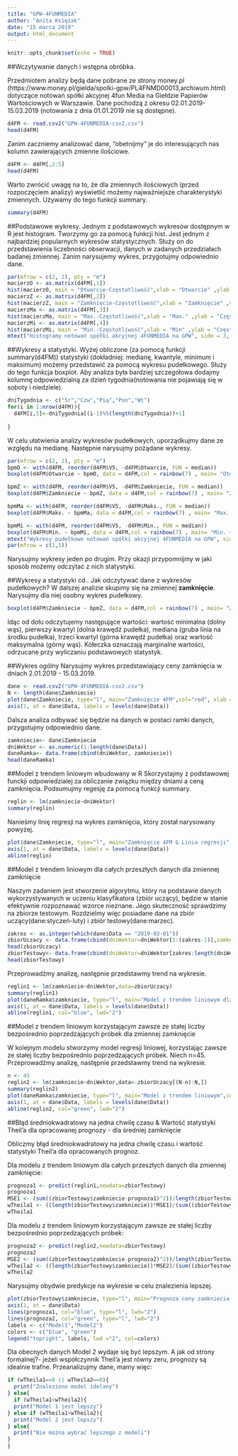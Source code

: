 ```yaml
---
title: "GPW-4FUNMEDIA"
author: "Anita Księżak"
date: "15 marca 2019"
output: html_document
---
```


```r
knitr::opts_chunk$set(echo = TRUE)
```

##Wczytywanie danych i wstępna obróbka.

Przedmiotem analizy będą dane pobrane ze strony money.pl (https://www.money.pl/gielda/spolki-gpw/PL4FNMD00013,archiwum.html) dotyczące notowań spółki akcyjnej 4fun Media na Giełdzie Papierów Wartościowych w Warszawie. Dane pochodzą z okresu 02.01.2019-15.03.2019 (notowania z dnia 01.01.2019 nie są dostępne).

```r
d4FM <- read.csv2("GPW-4FUNMEDIA-csv2.csv")
head(d4FM)
```
Zanim zaczniemy analizować dane, "obetnijmy" je do interesujących nas kolumn zawierających zmienne ilościowe.
```r
d4FM <- d4FM[,2:5]
head(d4FM)
```
Warto zwrócić uwagę na to, że dla zmiennych ilościowych (przed rozpoczęciem analizy) wyświetlić możemy najważniejsze charakterystyki zmiennych. Używamy do tego funkcji summary.

```r
summary(d4FM)
```
##Podstawowe wykresy.
Jednym z podstawowych wykresów dostępnym w R jest histogram. Tworzymy go za pomocą funkcji hist. Jest jednym z najbardziej popularnych wykresów statystycznych. Służy on do przedstawienia liczebności obserwacji, danych w zadanych przedziałach badanej zmiennej.
Zanim narysujemy wykres, przygotujmy odpowiednio dane.

```r
par(mfrow = c(2, 2), pty = "m")
macierzO <- as.matrix(d4FM[,1])
hist(macierzO, main = "Otwarcie-Częstotliwość",xlab = "Otwarcie" ,ylab = "Częstotliwość", col = grey.colors(11))
macierzZ <- as.matrix(d4FM[,2])
hist(macierzZ, main = "Zamknięcie-Częstotliwość",xlab = "Zamknięcie" ,ylab = "Częstotliwość", col = grey.colors(11))
macierzMa <- as.matrix(d4FM[,3])
hist(macierzMa, main = "Max.-Częstotliwość",xlab = "Max." ,ylab = "Częstotliwość", col = grey.colors(11))
macierzMi <- as.matrix(d4FM[,4])
hist(macierzMi, main = "Min.-Częstotliwość",xlab = "Min" ,ylab = "Częstotliwość", col = grey.colors(11))
mtext("Histogramy notowań spółki akcyjnej 4FUNMEDIA na GPW", side = 3, line = -1.5, outer = TRUE)
```

##Wykresy a statystyki.
Wyżej obliczone (za pomocą funkcji summary(d4FM)) statystyki (dokładniej: medianę, kwantyle, minimum i maksimum) możemy przedstawić za pomocą wykresu pudełkowego. Służy do tego funkcja boxplot. Aby analiza była bardziej szczegółowa dodajmy kolumnę odpowiedzialną za dzień tygodnia(notowania nie pojawiają się w soboty i niedziele).
```r
dniTygodnia <- c("Śr","Czw","Pią","Pon","Wt")
for(i in 1:nrow(d4FM)){
  d4FM[i,5]<-dniTygodnia[(i-1)%%(length(dniTygodnia))+1]
  
}
```
W celu ułatwienia analizy wykresów pudełkowych, uporządkujmy dane ze względu na medianę. Następnie narysujmy pożądane wykresy.

```r
par(mfrow = c(2, 2), pty = "m")
bpmO <- with(d4FM, reorder(d4FM$V5, -d4FM$Otwarcie, FUN = median))
boxplot(d4FM$Otwarcie ~ bpmO, data = d4FM,col = rainbow(7) , main= "Otwarcie ~ DniTygodnia", ylab = "Otwarcie", xlab = "DniTygodnia")

bpmZ <- with(d4FM, reorder(d4FM$V5, -d4FM$Zamkniecie, FUN = median))
boxplot(d4FM$Zamkniecie ~ bpmZ, data = d4FM,col = rainbow(7) , main= "Zamknięcie ~ DniTygodnia", ylab = "Zamknięcie", xlab = "DniTygodnia")

bpmMa <- with(d4FM, reorder(d4FM$V5, -d4FM$Maks., FUN = median))
boxplot(d4FM$Maks. ~ bpmMa, data = d4FM,col = rainbow(7) , main= "Max. ~ DniTygodnia", ylab = "Max.", xlab = "DniTygodnia")

bpmMi <- with(d4FM, reorder(d4FM$V5, -d4FM$Min., FUN = median))
boxplot(d4FM$Min. ~ bpmMi, data = d4FM,col = rainbow(7) , main= "Min. ~ DniTygodnia", ylab = "Min.", xlab = "DniTygodnia")
mtext("Wykresy pudełkowe notowań spółki akcyjnej 4FUNMEDIA na GPW", side = 3, line = -1.5, outer = TRUE)
par(mfrow = c(1,1))

```
Narysujmy wykresy jeden po drugim. Przy okazji przypomnijmy w jaki sposób możemy odczytać z nich statystyki.

##Wykresy a statystyki cd.. Jak odczytywać dane z wykresów pudełkowych?
W dalszej analizie skupimy się na zmiennej **zamknięcie**. Narysujmy dla niej osobny wykres pudełkowy.
```r
boxplot(d4FM$Zamkniecie ~ bpmZ, data = d4FM,col = rainbow(7) , main= "Zamknięcie ~ DniTygodnia", ylab = "Zamknięcie", xlab = "DniTygodnia")
```

Idąc od dołu odczytujemy następujące wartości: wartość minimalna (dolny wąs), pierwszy kwartyl (dolna krawędź pudełka), mediana (gruba linia na środku pudełka), trzeci kwartyl (górna krawędź pudełka) oraz wartość maksymalna (górny wąs). Kółeczka oznaczają marginalne wartości, odrzucane przy wyliczaniu podstawowych statystyk.

##Wykres ogólny
Narysujmy wykres przedstawiający ceny zamknięcia w dniach 2.01.2019 - 15.03.2019.
```r
dane <- read.csv2("GPW-4FUNMEDIA-csv2.csv")
N <- length(dane$Zamkniecie)
plot(dane$Zamkniecie, type="l", main="Zamknięcie 4FM",col="red", xlab = "Data", ylab="Cena zamknięcia 4FM", xaxt = "n")
axis(1, at = dane$Data, labels = levels(dane$Data))
```

Dalsza analiza odbywać się będzie na danych w postaci ramki danych, przygotujmy odpowiednio dane.
```r
zamkniecie<- dane$Zamkniecie
dniWektor <- as.numeric(1:length(dane$Data))
daneRamka<- data.frame(cbind(dniWektor, zamkniecie))
head(daneRamka)
```


##Model z trendem liniowym wbudowany w R
Skorzystajmy z podstawowej funckji odpowiedzialej za obliczanie związku między dniami a ceną zamknięcia. Podsumujmy regesję za pomocą funkcji summary.
```r
reglin <- lm(zamkniecie~dniWektor)
summary(reglin)
```
Nanieśmy linię regresji na wykres zamknięcia, który został narysowany powyżej.
```r
plot(dane$Zamkniecie, type="l", main="Zamknięcie 4FM & Linia regresji",col="red", xlab = "Data", ylab="Cena zamknięcia 4FM", xaxt = "n")
axis(1, at = dane$Data, labels = levels(dane$Data))
abline(reglin)
```

##Model z trendem liniowym dla całych przeszłych danych dla zmiennej zamknięcie

Naszym zadaniem jest stworzenie algorytmu, który na podstawie danych wykorzystywanych w uczeniu klasyfikatora (zbiór uczący), będzie w stanie efektywnie rozpoznawać wzorce nieznane. Jego skuteczność sprawdzimy na zbiorze testowym. Rozdzielmy więc posiadane dane na zbiór uczący(dane:styczeń-luty) i zbiór testowy(dane:marzec).
```r
zakres <- as.integer(which(dane$Data == "2019-03-01"))
zbiorUczacy <- data.frame(cbind(dniWektor=dniWektor[1:(zakres-1)],zamkniecie=zamkniecie[1:(zakres-1)]))
head(zbiorUczacy)
zbiorTestowy<- data.frame(cbind(dniWektor=dniWektor[zakres:length(dniWektor)],zamkniecie=zamkniecie[zakres:length(dniWektor)]))
head(zbiorTestowy)

```
Przeprowadźmy analizę, następnie przedstawmy trend na wykresie.
```r
reglin1 <- lm(zamkniecie~dniWektor,data=zbiorUczacy)
summary(reglin1)
plot(daneRamka$zamkniecie, type="l", main="Model z trendem liniowym dla całych przeszłych danych",col="red", xlab = "Data", ylab="Cena zamknięcia 4FM", xaxt = "n")
axis(1, at = dane$Data, labels = levels(dane$Data))
abline(reglin1, col="blue", lwd="2")
```

##Model z trendem liniowym korzystającym zawsze ze stałej liczby bezpośrednio poprzedzających próbek dla zmiennej zamknięcie

W kolejnym modelu stworzymy model regresji liniowej, korzystając zawsze ze stałej liczby bezpośrednio poprzedzających próbek. Niech n=45. Przeprowadźmy analizę, następnie przedstawmy trend na wykresie.
```r
n <- 45
reglin2 <- lm(zamkniecie~dniWektor,data<-zbiorUczacy[(N-n):N,])
summary(reglin2)
plot(daneRamka$zamkniecie, type="l", main="Model z trendem liniowym",col="red", xlab = "Data", ylab="Cena zamknięcia 4FM", xaxt = "n")
axis(1, at = dane$Data, labels = levels(dane$Data))
abline(reglin2, col="green", lwd="2")
```

##Błąd średniokwadratowy na jedna chwilę czasu & Wartość statystyki Theil'a dla opracowanej prognozy - dla średniej zamknięcie

Obliczmy błąd średniokwadratowy na jedna chwilę czasu i wartość statystyki Theil'a dla opracowanych prognoz.

Dla modelu z trendem liniowym dla całych przeszłych danych dla zmiennej zamknięcie:
```r
prognoza1 <- predict(reglin1,newdata=zbiorTestowy)
prognoza1
MSE1 <- (sum((zbiorTestowy$zamkniecie-prognoza1)^2))/length(zbiorTestowy$zamkniecie)
wTheila1 <- ((length(zbiorTestowy$zamkniecie))*MSE1)/(sum((zbiorTestowy$zamkniecie)^2))
wTheila1
```
Dla modelu z trendem liniowym korzystającym zawsze ze stałej liczby bezpośrednio poprzedzających próbek:
```r
prognoza2 <- predict(reglin2,newdata=zbiorTestowy)
prognoza2
MSE2 <- (sum((zbiorTestowy$zamkniecie-prognoza2)^2))/length(zbiorTestowy$zamkniecie)
wTheila2 <- ((length(zbiorTestowy$zamkniecie))*MSE2)/(sum((zbiorTestowy$zamkniecie)^2))
wTheila2
```

Narysujmy obydwie predykcje na wykresie w celu znalezienia lepszej. 

```r
plot(zbiorTestowy$zamkniecie, type="l", main="Prognoza ceny zamkniecia okres od 1-03-2019 do 15-03-2019",col="black", xlab = "Dni predykcji", ylab="Cena 4FM", xaxt = "n")
axis(1, at = dane$Data)
lines(prognoza1, col="blue", type="l", lwd="2")
lines(prognoza2, col="green", type="l", lwd="2")
labels <- c("Model1","Model2")
colors <- c("blue", "green")
legend("topright", labels, lwd ="2", col=colors)
```


Dla obecnych danych Model 2 wydaje się być lepszym. A jak od strony formalnej?- jeżeli współczynnik Theil'a jest równy zeru, prognozy są idealnie trafne. Przeanalizujmy dane, mamy więc:
```r
if (wTheila1==0 || wTheila2==0){
  print("Znaleziono model idelany")
} else{
  if (wTheila1<wTheila2){
  print("Model 1 jest lepszy")
} else if (wTheila1>wTheila2){
  print("Model 2 jest lepszy")
} else{
  print("Nie można wybrać lepszego z modeli")
} 
}

```
